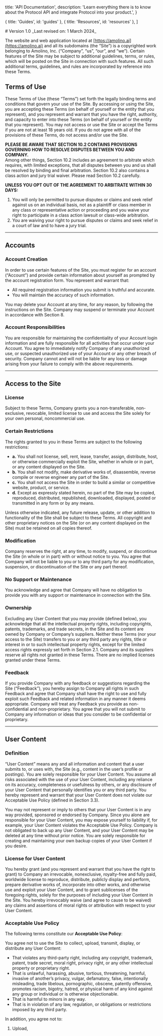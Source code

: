 
  title: 'API Documentation',
  description:
    'Learn everything there is to know about the Protocol API and integrate Protocol into your product.',
}

  { title: 'Guides', id: 'guides' },
  { title: 'Resources', id: 'resources' },
]

<Navbar />
<HeroPattern /># Version 1.0 _Last revised on: 1 March 2024_

The website and web application located at [https://amolino.ai](https://amolino.ai) and all its subdomains (the “Site”) is a copyrighted work
belonging to Amolino, Inc. (“Company”, “us”, “our”, and “we”). Certain features of the Site may be subject to additional guidelines, terms, or rules,
which will be posted on the Site in connection with such features. All such additional terms, guidelines, and rules are incorporated by reference
into these Terms.

## Terms of Use

These Terms of Use (these “Terms”) set forth the legally binding terms and conditions that govern your use of the Site. By accessing or using the Site,
you are accepting these Terms (on behalf of yourself or the entity that you represent), and you represent and warrant that you have the right,
authority, and capacity to enter into these Terms (on behalf of yourself or the entity that you represent). You may not access or use the Site or accept
the Terms if you are not at least 18 years old. If you do not agree with all of the provisions of these Terms, do not access and/or use the Site.

**PLEASE BE AWARE THAT SECTION 10.2 CONTAINS PROVISIONS GOVERNING HOW TO RESOLVE DISPUTES BETWEEN YOU AND COMPANY.**  
Among other things, Section 10.2 includes an agreement to arbitrate which requires, with limited exceptions, that all disputes between you and us shall be
resolved by binding and final arbitration. Section 10.2 also contains a class action and jury trial waiver. Please read Section 10.2 carefully.

**UNLESS YOU OPT OUT OF THE AGREEMENT TO ARBITRATE WITHIN 30 DAYS:**

1. You will only be permitted to pursue disputes or claims and seek relief against us on an individual basis, not as a plaintiff or class member in any class or
   representative action or proceeding and you waive your right to participate in a class action lawsuit or class-wide arbitration.
2. You are waiving your right to pursue disputes or claims and seek relief in a court of law and to have a jury trial.

---

## Accounts

### Account Creation

In order to use certain features of the Site, you must register for an account (“Account”) and provide certain information about yourself as prompted by the
account registration form. You represent and warrant that:

- All required registration information you submit is truthful and accurate.
- You will maintain the accuracy of such information.

You may delete your Account at any time, for any reason, by following the instructions on the Site. Company may suspend or terminate your Account in
accordance with Section 8.

### Account Responsibilities

You are responsible for maintaining the confidentiality of your Account login information and are fully responsible for all activities that occur under your Account.
You agree to immediately notify Company of any unauthorized use, or suspected unauthorized use of your Account or any other breach of security. Company cannot
and will not be liable for any loss or damage arising from your failure to comply with the above requirements.

---

## Access to the Site

### License

Subject to these Terms, Company grants you a non-transferable, non-exclusive, revocable, limited license to use and access the Site solely for your own personal,
noncommercial use.

### Certain Restrictions

The rights granted to you in these Terms are subject to the following restrictions:

- **a.** You shall not license, sell, rent, lease, transfer, assign, distribute, host, or otherwise commercially exploit the Site, whether in whole or in part,
  or any content displayed on the Site.
- **b.** You shall not modify, make derivative works of, disassemble, reverse compile or reverse engineer any part of the Site.
- **c.** You shall not access the Site in order to build a similar or competitive website, product, or service.
- **d.** Except as expressly stated herein, no part of the Site may be copied, reproduced, distributed, republished, downloaded, displayed, posted or transmitted
  in any form or by any means.

Unless otherwise indicated, any future release, update, or other addition to functionality of the Site shall be subject to these Terms. All copyright
and other proprietary notices on the Site (or on any content displayed on the Site) must be retained on all copies thereof.

### Modification

Company reserves the right, at any time, to modify, suspend, or discontinue the Site (in whole or in part) with or without notice to you. You agree that
Company will not be liable to you or to any third party for any modification, suspension, or discontinuation of the Site or any part thereof.

### No Support or Maintenance

You acknowledge and agree that Company will have no obligation to provide you with any support or maintenance in connection with the Site.

### Ownership

Excluding any User Content that you may provide (defined below), you acknowledge that all the intellectual property rights, including copyrights,
patents, trademarks, and trade secrets, in the Site and its content are owned by Company or Company’s suppliers. Neither these Terms (nor your access to
the Site) transfers to you or any third party any rights, title or interest in or to such intellectual property rights, except for the limited access rights
expressly set forth in Section 2.1. Company and its suppliers reserve all rights not granted in these Terms. There are no implied licenses granted under these Terms.

### Feedback

If you provide Company with any feedback or suggestions regarding the Site (“Feedback”), you hereby assign to Company all rights in such Feedback and agree that
Company shall have the right to use and fully exploit such Feedback and related information in any manner it deems appropriate. Company will treat any Feedback
you provide as non-confidential and non-proprietary. You agree that you will not submit to Company any information or ideas that you consider to be confidential or proprietary.

---

## User Content

### Definition

“User Content” means any and all information and content that a user submits to, or uses with, the Site (e.g., content in the user’s profile or postings). You are solely
responsible for your User Content. You assume all risks associated with the use of your User Content, including any reliance on its accuracy, completeness or usefulness by others,
or any disclosure of your User Content that personally identifies you or any third party. You hereby represent and warrant that your User Content does not violate our
Acceptable Use Policy (defined in Section 3.3).

You may not represent or imply to others that your User Content is in any way provided, sponsored or endorsed by Company. Since you alone are responsible for your User Content,
you may expose yourself to liability if, for example, your User Content violates the Acceptable Use Policy. Company is not obligated to back up any User Content, and your User Content
may be deleted at any time without prior notice. You are solely responsible for creating and maintaining your own backup copies of your User Content if you desire.

### License for User Content

You hereby grant (and you represent and warrant that you have the right to grant) to Company an irrevocable, nonexclusive, royalty-free and fully paid, worldwide license to
reproduce, distribute, publicly display and perform, prepare derivative works of, incorporate into other works, and otherwise use and exploit your User Content, and to grant
sublicenses of the foregoing rights, solely for the purposes of including your User Content in the Site. You hereby irrevocably waive (and agree to cause to be waived)
any claims and assertions of moral rights or attribution with respect to your User Content.

### Acceptable Use Policy

The following terms constitute our **Acceptable Use Policy**:

You agree not to use the Site to collect, upload, transmit, display, or distribute any User Content:

- That violates any third-party right, including any copyright,
  trademark, patent, trade secret, moral right, privacy right, or any other intellectual property or proprietary right.
- That is unlawful, harassing, abusive, tortious, threatening, harmful, invasive of another’s privacy, vulgar, defamatory, false, intentionally misleading, trade libelous,
  pornographic, obscene, patently offensive, promotes racism, bigotry, hatred, or physical harm of any kind against any group or individual or is otherwise objectionable.
- That is harmful to minors in any way.
- That is in violation of any law, regulation, or obligations or restrictions imposed by any third party.

In addition, you agree not to:

1. Upload,
